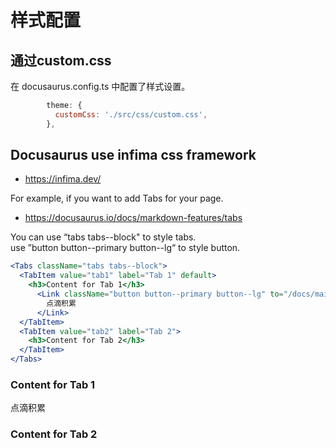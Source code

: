 
# 样式配置

## 通过custom.css
在 docusaurus.config.ts 中配置了样式设置。

```jsx title="docusaurus.config.ts"
        theme: {
          customCss: './src/css/custom.css',
        },
```

## Docusaurus use infima css framework

- https://infima.dev/

For example, if you want to add Tabs for your page.
- https://docusaurus.io/docs/markdown-features/tabs

You can use “tabs tabs--block" to style tabs.  
use ”button button--primary button--lg“ to style button.

````jsx
<Tabs className="tabs tabs--block">
  <TabItem value="tab1" label="Tab 1" default>
    <h3>Content for Tab 1</h3>
      <Link className="button button--primary button--lg" to="/docs/main">
        点滴积累
      </Link>
  </TabItem>
  <TabItem value="tab2" label="Tab 2">
    <h3>Content for Tab 2</h3>
  </TabItem>
</Tabs>
````

<Tabs className="tabs tabs--block">
  <TabItem value="tab1" label="Tab 1" default>
    <h3>Content for Tab 1</h3>
      <Link className="button button--primary button--lg" to="/docs/main">
        点滴积累
      </Link>
  </TabItem>
  <TabItem value="tab2" label="Tab 2">
    <h3>Content for Tab 2</h3>
  </TabItem>
</Tabs>